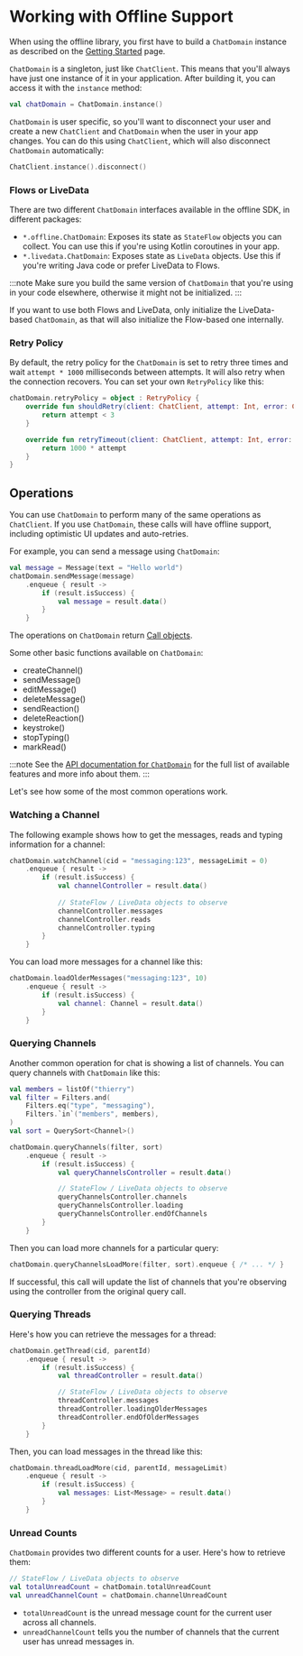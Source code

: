 # Working with Offline Support

When using the offline library, you first have to build a `ChatDomain` instance as described on the [Getting Started](../../01-basics/03-getting-started.mdx#creating-a-chatdomain) page.

`ChatDomain` is a singleton, just like `ChatClient`. This means that you'll always have just one instance of it in your application. After building it, you can access it with the `instance` method:

```kotlin
val chatDomain = ChatDomain.instance()
```

`ChatDomain` is user specific, so you'll want to disconnect your user and create a new `ChatClient` and `ChatDomain` when the user in your app changes. You can do this using `ChatClient`, which will also disconnect `ChatDomain` automatically:

```kotlin
ChatClient.instance().disconnect()
```

### Flows or LiveData

There are two different `ChatDomain` interfaces available in the offline SDK, in different packages:

- `*.offline.ChatDomain`: Exposes its state as `StateFlow` objects you can collect. You can use this if you're using Kotlin coroutines in your app. 
- `*.livedata.ChatDomain`: Exposes state as `LiveData` objects. Use this if you're writing Java code or prefer LiveData to Flows.

:::note
Make sure you build the same version of `ChatDomain` that you're using in your code elsewhere, otherwise it might not be initialized.
:::

If you want to use both Flows and LiveData, only initialize the LiveData-based `ChatDomain`, as that will also initialize the Flow-based one internally.

### Retry Policy

By default, the retry policy for the `ChatDomain` is set to retry three times and wait `attempt * 1000` milliseconds between attempts. It will also retry when the connection recovers. You can set your own `RetryPolicy` like this:

```kotlin
chatDomain.retryPolicy = object : RetryPolicy {
    override fun shouldRetry(client: ChatClient, attempt: Int, error: ChatError): Boolean {
        return attempt < 3
    }

    override fun retryTimeout(client: ChatClient, attempt: Int, error: ChatError): Int {
        return 1000 * attempt
    }
}
```

## Operations

You can use `ChatDomain` to perform many of the same operations as `ChatClient`. If you use `ChatDomain`, these calls will have offline support, including optimistic UI updates and auto-retries.

For example, you can send a message using `ChatDomain`:

```kotlin
val message = Message(text = "Hello world")
chatDomain.sendMessage(message)
    .enqueue { result ->
        if (result.isSuccess) {
            val message = result.data()
        }
    }
```

The operations on `ChatDomain` return [Call objects](../../01-basics/04-core-concepts.mdx#calls).

Some other basic functions available on `ChatDomain`:

- createChannel()
- sendMessage()
- editMessage()
- deleteMessage()
- sendReaction()
- deleteReaction()
- keystroke()
- stopTyping()
- markRead()

:::note
See the [API documentation for `ChatDomain`](https://getstream.github.io/stream-chat-android/stream-chat-android-offline/io.getstream.chat.android.offline/-chat-domain/) for the full list of available features and more info about them.
:::

Let's see how some of the most common operations work.

### Watching a Channel

The following example shows how to get the messages, reads and typing information for a channel:

```kotlin
chatDomain.watchChannel(cid = "messaging:123", messageLimit = 0) 
    .enqueue { result -> 
        if (result.isSuccess) { 
            val channelController = result.data() 
 
            // StateFlow / LiveData objects to observe 
            channelController.messages 
            channelController.reads 
            channelController.typing 
        } 
    }
```

You can load more messages for a channel like this:

```kotlin
chatDomain.loadOlderMessages("messaging:123", 10)
    .enqueue { result ->
        if (result.isSuccess) {
            val channel: Channel = result.data()
        }
    }
```

### Querying Channels

Another common operation for chat is showing a list of channels. You can query channels with `ChatDomain` like this:

```kotlin
val members = listOf("thierry")
val filter = Filters.and(
    Filters.eq("type", "messaging"),
    Filters.`in`("members", members),
)
val sort = QuerySort<Channel>()

chatDomain.queryChannels(filter, sort)
    .enqueue { result ->
        if (result.isSuccess) {
            val queryChannelsController = result.data()

            // StateFlow / LiveData objects to observe 
            queryChannelsController.channels
            queryChannelsController.loading
            queryChannelsController.endOfChannels
        }
    }
```

Then you can load more channels for a particular query:

```kotlin
chatDomain.queryChannelsLoadMore(filter, sort).enqueue { /* ... */ }
```

If successful, this call will update the list of channels that you're observing using the controller from the original query call.

### Querying Threads

Here's how you can retrieve the messages for a thread:

```kotlin
chatDomain.getThread(cid, parentId)
    .enqueue { result ->
        if (result.isSuccess) {
            val threadController = result.data()

            // StateFlow / LiveData objects to observe 
            threadController.messages
            threadController.loadingOlderMessages
            threadController.endOfOlderMessages
        }
    }
```

Then, you can load messages in the thread like this:

```kotlin
chatDomain.threadLoadMore(cid, parentId, messageLimit)
    .enqueue { result ->
        if (result.isSuccess) {
            val messages: List<Message> = result.data()
        }
    }
```

### Unread Counts

`ChatDomain` provides two different counts for a user. Here's how to retrieve them:

```kotlin
// StateFlow / LiveData objects to observe 
val totalUnreadCount = chatDomain.totalUnreadCount
val unreadChannelCount = chatDomain.channelUnreadCount
```

- `totalUnreadCount` is the unread message count for the current user across all channels.
- `unreadChannelCount` tells you the number of channels that the current user has unread messages in.
